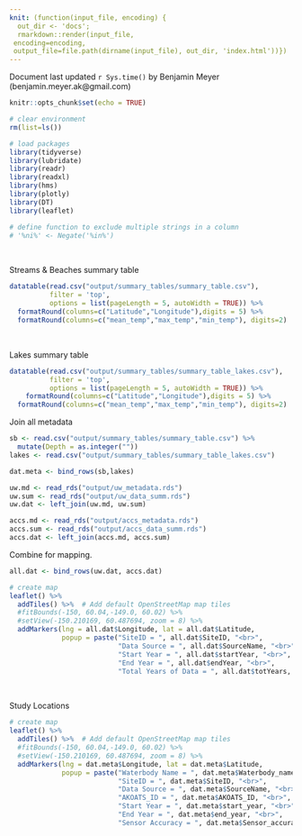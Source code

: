 ```yaml
---
knit: (function(input_file, encoding) {
  out_dir <- 'docs';
  rmarkdown::render(input_file,
 encoding=encoding,
 output_file=file.path(dirname(input_file), out_dir, 'index.html'))})
---
```


Document last updated `r Sys.time()` by Benjamin Meyer (benjamin.meyer.ak@gmail.com)

```r
knitr::opts_chunk$set(echo = TRUE)

# clear environment
rm(list=ls())

# load packages
library(tidyverse)
library(lubridate)
library(readr)
library(readxl)
library(hms)
library(plotly)
library(DT)
library(leaflet)

# define function to exclude multiple strings in a column
# '%ni%' <- Negate('%in%')
```

<br>

Streams & Beaches summary table
```r
datatable(read.csv("output/summary_tables/summary_table.csv"),
          filter = 'top', 
          options = list(pageLength = 5, autoWidth = TRUE)) %>%
  formatRound(columns=c("Latitude","Longitude"),digits = 5) %>%
  formatRound(columns=c("mean_temp","max_temp","min_temp"), digits=2) 

```

<br>

Lakes summary table
```r
datatable(read.csv("output/summary_tables/summary_table_lakes.csv"),
          filter = 'top', 
          options = list(pageLength = 5, autoWidth = TRUE)) %>%
    formatRound(columns=c("Latitude","Longitude"),digits = 5) %>%
  formatRound(columns=c("mean_temp","max_temp","min_temp"), digits=2) 
```

Join all metadata
```r

sb <- read.csv("output/summary_tables/summary_table.csv") %>%
  mutate(Depth = as.integer(""))
lakes <- read.csv("output/summary_tables/summary_table_lakes.csv")

dat.meta <- bind_rows(sb,lakes)

```

```r
uw.md <- read_rds("output/uw_metadata.rds")
uw.sum <- read_rds("output/uw_data_summ.rds")
uw.dat <- left_join(uw.md, uw.sum)

```

```r
accs.md <- read_rds("output/accs_metadata.rds")
accs.sum <- read_rds("output/accs_data_summ.rds")
accs.dat <- left_join(accs.md, accs.sum)

```

Combine for mapping.

```r
all.dat <- bind_rows(uw.dat, accs.dat)
```




```r
# create map
leaflet() %>%
  addTiles() %>%  # Add default OpenStreetMap map tiles
  #fitBounds(-150, 60.04,-149.0, 60.02) %>%
  #setView(-150.210169, 60.487694, zoom = 8) %>%
  addMarkers(lng = all.dat$Longitude, lat = all.dat$Latitude,
             popup = paste("SiteID = ", all.dat$SiteID, "<br>",
                           "Data Source = ", all.dat$SourceName, "<br>",
                           "Start Year = ", all.dat$startYear, "<br>",
                           "End Year = ", all.dat$endYear, "<br>",
                           "Total Years of Data = ", all.dat$totYears, "<br>"))

```


<br>

Study Locations
```r
# create map
leaflet() %>%
  addTiles() %>%  # Add default OpenStreetMap map tiles
  #fitBounds(-150, 60.04,-149.0, 60.02) %>%
  #setView(-150.210169, 60.487694, zoom = 8) %>%
  addMarkers(lng = dat.meta$Longitude, lat = dat.meta$Latitude,
             popup = paste("Waterbody Name = ", dat.meta$Waterbody_name, "<br>",
                           "SiteID = ", dat.meta$SiteID, "<br>",
                           "Data Source = ", dat.meta$SourceName, "<br>",
                           "AKOATS_ID = ", dat.meta$AKOATS_ID, "<br>",
                           "Start Year = ", dat.meta$start_year, "<br>",
                           "End Year = ", dat.meta$end_year, "<br>",
                           "Sensor Accuracy = ", dat.meta$Sensor_accuracy, "<br>"))

```
